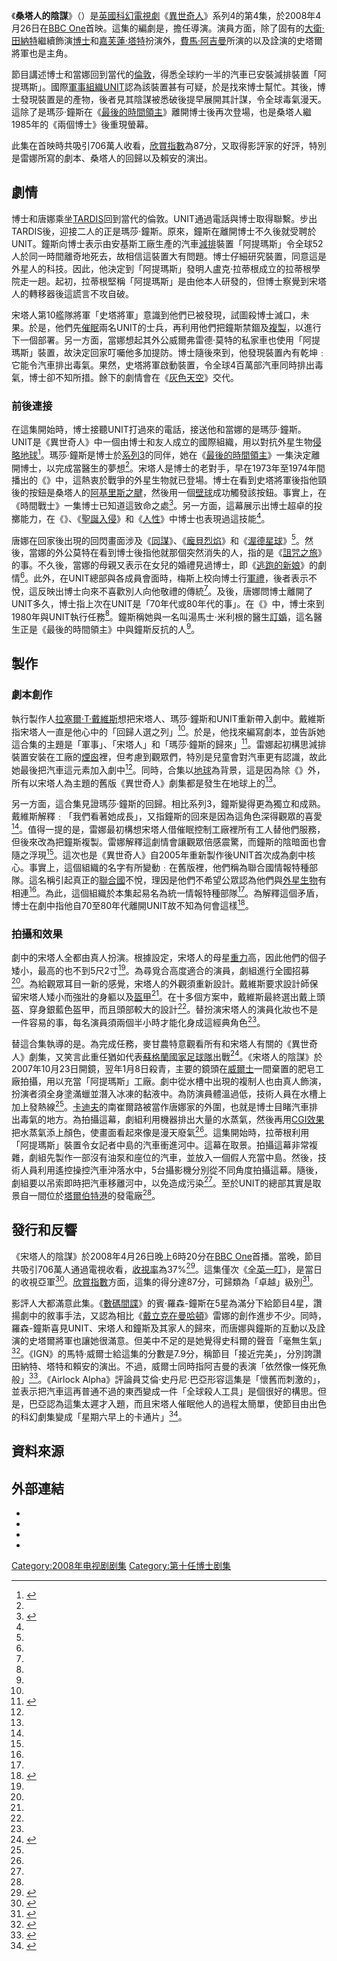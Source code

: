{{noteTA
|1=zh-cn:桑塔人的陰謀; 
|2=zh-cn:桑塔人的陰謀; 
|3=zh-cn:桑塔人; 
|4=zh-cn:唐娜; zh-tw:唐娜; zh-hk:當娜;
|5=zh-cn:灰色天空; zh-tw:毒氣衝天; zh-hk:灰色天空;
}}

{{Infobox Doctor Who episode
|number = 192a
|serial_name= 宋塔人的陰謀 <br/>The Sontaran Stratagem
|show=DW
|image=
|caption= 
|type=episode
|doctor=[[大衛·田納特|大衛·田納特]]（第10任博士）
|companion=[[嘉芙蓮·塔特|嘉芙蓮·塔特]]（唐娜·諾布）
|companion2=[[費馬·阿吉曼|費馬·阿吉曼]] （瑪莎·鐘斯）
|guests=
*克里斯多夫·賴安 - 史塔爾將軍
*鲁珀特·霍利迪-埃文斯 - 梅斯上校 
*丹·斯塔基 - 史科爾指揮官
*伯納德·史賓斯 - 威爾弗雷德·莫特
*杰奎琳·金  - 西維亞·諾布
*艾斯提斯·松浦 - 中島 
|writer=海倫·雷娜
|director=道格拉斯·麥甘農
|script_editor= 尼基·史密夫
|producer=蘇姍·麗嘉
|executive_producer=[[拉塞爾·T·戴維斯|拉塞爾·T·戴維斯]]<br />祖利亞·加德納<br/>菲爾·歌連臣
|composer=馬瑞·高德
|production_code=4.4
|length=45分鐘
|date=2008年4月26日
|preceding=[[渥德星球|渥德星球]]
|following=[[灰色天空|灰色天空]]
|series=[[異世奇人_(系列4)|系列4]]
}}

《'''桑塔人的陰謀'''》（{{lang|en|The Sontaran Stratagem}}）是[[英國|英國]][[科幻|科幻]][[電視劇|電視劇]]《[[異世奇人|異世奇人]]》系列4的第4集，於2008年4月26日在[[BBC_One|BBC One]]首映。這集的編劇是{{link-en|海倫·雷娜|Helen Raynor}}，{{link-en|道格拉斯·麥甘農|Douglas Mackinnon}}擔任導演。演員方面，除了固有的[[大衛·田納特|大衛·田納特]]繼續飾演[[博士_(異世奇人)|博士]]和[[嘉芙蓮·塔特|嘉芙蓮·塔特]]扮演{{link-en|唐娜·諾布|Donna Noble}}外，[[費馬·阿吉曼|費馬·阿吉曼]]所演的{{link-en|瑪莎·鐘斯|Martha Jones}}以及{{link-en|克里斯多夫·賴安|Christopher Ryan}}詮演的史塔爾將軍也是主角。

節目講述博士和當娜回到當代的[[倫敦|倫敦]]，得悉全球約一半的汽車已安裝減排裝置「阿提瑪斯」。國際[[軍事組織|軍事組織]]UNIT認為該裝置甚有可疑，於是找來博士幫忙。其後，博士發現裝置是{{link-en|桑塔人|Sontaran}}的產物，後者見其陰謀被悉破後提早展開其計謀，令全球毒氣漫天。這除了是瑪莎·鐘斯在《[[最後的時間領主|最後的時間領主]]》離開博士後再次登場，也是桑塔人繼1985年的《兩個博士》後重現螢幕。

此集在首映時共吸引706萬人收看，[[欣賞指數|欣賞指數]]為87分，又取得影評家的好評，特別是雷娜所寫的劇本、桑塔人的回歸以及賴安的演出。

==劇情==
博士和唐娜乘坐[[TARDIS|TARDIS]]回到當代的倫敦。UNIT通過電話與博士取得聯繫。步出TARDIS後，迎接二人的正是瑪莎·鐘斯。原來，鐘斯在離開博士不久後就受聘於UNIT。鐘斯向博士表示由安基斯工廠生產的汽車[[減排|減排]]裝置「阿提瑪斯」令全球52人於同一時間離奇地死去，故相信這裝置大有問題。博士仔細研究裝置，同意這是外星人的科技。因此，他決定到「阿提瑪斯」發明人盧克·拉蒂根成立的拉蒂根學院走一趟。起初，拉蒂根堅稱「阿提瑪斯」是由他本人研發的，但博士察覺到宋塔人的轉移器後這謊言不攻自破。

宋塔人第10艦隊將軍「史塔將軍」意識到他們已被發現，試圖殺博士滅口，未果。於是，他們先[[催眠|催眠]]兩名UNIT的士兵，再利用他們把鐘斯禁錮及[[複製人|複製]]，以進行下一個部署。另一方面，當娜想起其外公威爾弗雷德·莫特的私家車也使用「阿提瑪斯」裝置，故決定回家叮囑他多加提防。博士隨後來到，他發現裝置內有乾坤﹕它能令汽車排出毒氣。果然，史塔將軍啟動裝置，令全球4百萬部汽車同時排出毒氣，博士卻不知所措。餘下的劇情會在《[[灰色天空|灰色天空]]》交代。

===前後連接===
在這集開始時，博士接聽UNIT打過來的電話，接送他和當娜的是瑪莎·鐘斯。UNIT是《異世奇人》中一個由博士和友人{{link-en|萊斯布里奇-史圖爾特|Brigadier Lethbridge-Stewart}}成立的國際組織，用以對抗外星生物[[外星生命入侵|侵略地球]]<ref name="dw209">{{Cite book|last=Burk|first=Graeme|last2=Smith?|first2=Robert|title=Who Is the Doctor: The Unofficial Guide to Doctor Who-The New Series|url=https://archive.org/details/whoisdoctorunoff0000burk|edition=1st|date=6-3-2012|publisher=ECW Press|isbn=1-55022-984-2|pages=[https://archive.org/details/whoisdoctorunoff0000burk/page/209 209]-210}}</ref>。瑪莎·鐘斯是博士於[[異世奇人_(系列3)|系列3]]的同伴，她在《[[最後的時間領主|最後的時間領主]]》一集決定離開博士，以完成當醫生的夢想<ref name="dw209"/>。宋塔人是博士的老對手，早在1973年至1974年間播出的《{{link-en|時間戰士|The Time Warrior}}》中，這熱衷於戰爭的外星生物就已登場。博士在看到史塔將軍後指他頸後的按鈕是桑塔人的[[阿基里斯|阿基里斯之腱]]，然後用一個[[壁球|壁球]]成功觸發該按鈕。事實上，在《時間戰士》一集博士已知道這致命之處<ref name="DWMSE">{{cite journal|last=Pixley|first=Andrew|date=2008-08-14|title=The Sontaran Stratagem/The Poison Sky|journal=Doctor Who Magazine|publisher=Panini Comics|volume=The Doctor Who Companion: Series Four|issue=Special Edition 20}}</ref>。另一方面，這幕展示出博士超卓的投擲能力，在《{{link-en|四與末日|Four to Doomsday}}》、《[[聖誕入侵|聖誕入侵]]》和《[[人性_(異世奇人)|人性]]》中博士也表現過這技能<ref name="dw209"/>。

唐娜在回家後出現的回閃畫面涉及《[[同謀_(異世奇人)|同謀]]》、《[[龐貝烈焰|龐貝烈焰]]》和《[[渥德星球|渥德星球]]》<ref name="DWMSE"/>。然後，當娜的外公莫特在看到博士後指他就那個突然消失的人，指的是《[[詛咒之旅|詛咒之旅]]》的事。不久後，當娜的母親又表示在女兒的婚禮見過博士，即《[[逃跑的新娘|逃跑的新娘]]》的劇情<ref name="DWMSE"/>。此外，在UNIT總部與各成員會面時，梅斯上校向博士行[[軍禮|軍禮]]，後者表示不悅，這反映出博士向來不喜歡別人向他敬禮的傳統<ref name="dw209"/>。及後，唐娜問博士離開了UNIT多久，博士指上次在UNIT是「70年代或80年代的事」。在《{{link-en|火星金字塔|Pyramids of Mars}}》中，博士來到1980年與UNIT執行任務<ref name="DWMSE"/>。鐘斯稱她與一名叫湯馬士·米利根的醫生[[訂婚|訂婚]]，這名醫生正是《最後的時間領主》中與鐘斯反抗{{link-en|法師 (異世奇人)|The Master (Doctor Who)|法師}}的人<ref name="DWMSE"/>。

==製作==
===劇本創作===
執行製作人[[拉塞爾·T·戴維斯|拉塞爾·T·戴維斯]]想把宋塔人、瑪莎·鐘斯和UNIT重新帶入劇中。戴維斯指宋塔人一直是他心中的「回歸人選之列」<ref name="DWMSE"/>。於是，他找來{{link-en|海倫·雷娜|Helen Raynor}}編寫劇本，並告訴她這合集的主題是「軍事」、「宋塔人」和「瑪莎·鐘斯的歸來」<ref name="conf">{{cite episode|title  = Send in the Clones| series = Doctor Who Confidential| network = BBC| station= BBC Three| airdate  = 2008-04-26| season = 4| number = 4}}</ref>。雷娜起初構思減排裝置安裝在工廠的[[煙囪|煙囪]]裡，但考慮到觀眾們，特別是兒童會對汽車更有認識，故此她最後把汽車這元素加入劇中<ref name="DWMSE"/>。同時，合集以[[地球|地球]]為背景，這是因為除《{{link-en|時間入侵|The Invasion of Time}}》外，所有以宋塔人為主題的舊版《異世奇人》劇集都是發生在地球上的<ref name="DWMSE"/>。

另一方面，這合集見證瑪莎·鐘斯的回歸。相比系列3，鐘斯變得更為獨立和成熟。戴維斯解釋﹕「我們看著她成長」，又指鐘斯的回來是因為這角色深得觀眾的喜愛<ref name="DWMSE"/>。值得一提的是，雷娜最初構想宋塔人借催眠控制工廠裡所有工人替他們服務，但後來改為把鐘斯複製。雷娜解釋這劇情會讓觀眾倍感震驚，而鐘斯的陰暗面也會隨之浮現<ref name="DWMSE"/>。這次也是《異世奇人》自2005年重新製作後UNIT首次成為劇中核心。事實上，這個組織的名字有所變動﹕在舊版裡，他們稱為聯合國情報特種部隊。這名稱引起真正的[[聯合國|聯合國]]不悅，理因是他們不希望公眾認為他們與[[外星生物|外星生物]]有相連<ref name="DWMSE"/>。為此，這個組織於本集起易名為統一情報特種部隊<ref name="DWMSE"/>。為解釋這個矛盾，博士在劇中指他自70至80年代離開UNIT故不知為何會這樣<ref>{{Cite web| url = http://www.bbc.co.uk/doctorwho/s4/episodes/?episode=s4_04&action=factfile| title = The Sontaran Stratagem: Fact File| date = 2008-04-26| publisher = BBC| accessdate = 2008-04-26| archive-date = 2008-04-29| archive-url = https://web.archive.org/web/20080429104944/http://www.bbc.co.uk/doctorwho/s4/episodes/?episode=s4_04&action=factfile| dead-url = no}}</ref>。

===拍攝和效果===
劇中的宋塔人全都由真人扮演。根據設定，宋塔人的母星[[重力|重力]]高，因此他們的個子矮小，最高的也不到5尺2寸<ref name="DWMSE"/>。為尋覓合高度適合的演員，劇組進行全國招募<ref name="DWMSE"/>。為給觀眾耳目一新的感覺，宋塔人的外觀須重新設計。戴維斯要求設計師保留宋塔人矮小而強壯的身軀以及[[盔甲|盔甲]]<ref name="DWMSE"/>。在十多個方案中，戴維斯最終選出戴上頭盔、穿身銀藍色盔甲，而且頭部較大的設計<ref name="DWMSE"/>。替扮演宋塔人的演員化妝也不是一件容易的事，每名演員須兩個半小時才能化身成這經典角色<ref name="DWMSE"/>。

替這合集執導的是{{link-en|道格拉斯·麥甘農|Douglas Mackinnon}}。為完成任務，麥甘農特意觀看所有和宋塔人有關的《異世奇人》劇集，又笑言此重任猶如代表[[蘇格蘭國家足球隊|蘇格蘭國家足球隊]]出戰<ref>{{cite journal|last=Amoop|first=Jason|date=2008-08-14|title=Build for war|journal=Doctor Who Magazine|publisher=Panini Comics|issue=395}}</ref>。《宋塔人的陰謀》於2007年10月23日開鏡，翌年1月8日殺青，主要的鏡頭在[[威爾士|威爾士]]一間棄置的肥皂工廠拍攝，用以充當「阿提瑪斯」工廠。劇中從水槽中出現的複制人也由真人飾演，扮演者須全身塗滿蠟並潛入冰凍的黏液中。為防演員體溫過低，技術人員在水槽上加上發熱線<ref name="DWMSE"/>。[[卡迪夫|卡迪夫]]的南崔爾路被當作唐娜家的外圍，也就是博士目睹汽車排出毒氣的地方。為拍攝這幕，劇組利用機器排出大量的水蒸氣，然後再用[[電腦生成圖像|CGI效果]]把水蒸氣添上顏色，使畫面看起來像是漫天廢氣<ref name="DWMSE"/>。這集開始時，拉蒂根利用「阿提瑪斯」裝置令女記者中島的汽車衝進河中。這幕在{{link-en|馬格姆國家公園|Margam Country Park}}取景。拍攝這幕非常複雜，劇組先製作一部沒有油泵和座位的汽車，並放入一個假人充當中島。然後，技術人員利用遙控操控汽車沖落水中，5台攝影機分別從不同角度拍攝這幕。隨後，劇組要以吊索即時把汽車移離河中，以免造成污染<ref name="DWMSE"/>。至於UNIT的總部其實是取景自一間位於[[塔爾伯特港|塔爾伯特港]]的發電廠<ref name="DWMSE"/>。

==發行和反響==
《宋塔人的陰謀》於2008年4月26日晚上6時20分在[[BBC_One|BBC One]]首播。當晚，節目共吸引706萬人通過電視收看，[[收視率|收視率]]為37%<ref>{{cite journal |title=Doctor Who is the No.1 show on television:offical! | journal=Doctor Who Magazine |date=Sep 2007 | issue=399|pages=11}}</ref>。這集僅次《[[全英一叮|全英一叮]]》，是當日的收視亞軍<ref>{{Cite web|url=http://www.gallifreyone.com/cgi-bin/viewnews.cgi?id=EkEpElAVEZvJgRaZRz&tmpl=newsrss&style=feedstyle|archiveurl=https://web.archive.org/web/20080513052745/http://www.gallifreyone.com/cgi-bin/viewnews.cgi?id=EkEpElAVEZvJgRaZRz&tmpl=newsrss&style=feedstyle|archivedate=2008-05-13|title=Sontaran Stratagem - Final Ratings|author=Marcus|date=2008-05-07|publisher=Outpost Gallifrey|accessdate=2008-05-09|deadurl=yes}}</ref>。[[欣賞指數|欣賞指數]]方面，這集的得分達87分，可歸類為「卓越」級別<ref>{{Cite web|url=http://www.gallifreyone.com/cgi-bin/viewnews.cgi?id=EkpAupkAVktZwOcqfO&tmpl=newsrss&style=feedstyle|archiveurl=https://web.archive.org/web/20090208220307/http://www.gallifreyone.com/cgi-bin/viewnews.cgi?id=EkpAupkAVktZwOcqfO&tmpl=newsrss&style=feedstyle|archivedate=2009年2月8日|title=Sontaran Stratagem - AI and Digital Ratings|author=Marcus|date=2008-04-28|publisher=Outpost Gallifrey|accessdate=2008-05-09|deadurl=yes}}</ref>。

影評人大都滿意此集。《[[數碼間諜|數碼間諜]]》的賓·羅森-鐘斯在5星為滿分下給節目4星，讚揚劇中的敘事手法，又認為相比《[[戴立克在曼哈頓|戴立克在曼哈頓]]》雷娜的創作進步不少。同時，羅森-鐘斯喜見UNIT、宋塔人和鐘斯及其家人的歸來，而唐娜與鐘斯的互動以及{{link-en|克里斯多夫·賴安|Christopher Ryan}}詮演的史塔爾將軍也讓她很滿意。但美中不足的是她覺得史科爾的聲音「毫無生氣」<ref>{{Cite web|url=http://www.digitalspy.co.uk/cult/s7/doctor-who/cultreview/a94707/s04e04-the-sontaran-stratagem.html|title= S04E04: 'The Sontaran Stratagem'|last=Rawson-Jones|first=Ben|date=2008-04-26|work=Cult: Doctor Who - Review|publisher=Digital Spy|accessdate=2010-03-04}}</ref>。《IGN》的馬特·威爾士給這集的分數是7.9分，稱節目「接近完美」，分別誇讚田納特、塔特和賴安的演出。不過，威爾士同時指阿吉曼的表演「依然像一條死魚般」<ref>{{Cite web|url=http://uk.tv.ign.com/articles/869/869953p1.html|title=Doctor Who: "The Sontaran Stratagem" UK Review|last=Wales|first=Matt|date=2008-04-28|publisher=IGN|accessdate=2010-03-04|archive-date=2011-12-25|archive-url=https://web.archive.org/web/20111225014059/http://uk.tv.ign.com/articles/869/869953p1.html|dead-url=no}}</ref>。《Airlock Alpha》評論員艾倫·史丹尼·巴亞形容這集是「懷舊而刺激的」，並表示把汽車這再普通不過的東西變成一件「全球殺人工具」是個很好的構思。但是，巴亞認為這集太遲才入題，而且宋塔人催眠他人的過程太簡單，使節目由出色的科幻劇集變成「星期六早上的卡通片」<ref>{{Cite web|url=http://www.airlockalpha.com/node/4974|title=Review: 'Doctor Who' - The Sontaran Stratagem|last=Bear|first=Alan Stanley|date=2008-04-26|publisher=Airlock Alpha|accessdate=2010-03-04|archive-date=2012-03-05|archive-url=https://web.archive.org/web/20120305091642/http://www.airlockalpha.com/node/4974|dead-url=no}}</ref>。

==資料來源==
{{Reflist|2}}

==外部連結==
{{portal box|英國|電視劇}}
*{{BBCDWnew | year=2008 | id=S4_04 | title=The Sontaran Stratagem}}
*{{Brief|id=2008de|title=The Sontaran Stratagem" / "The Poison Sky|quotes=y}}
*{{Doctor Who RG|id=who_tv36|title=The Sontaran Stratagem" / "The Poison Sky|quotes=y}}
*{{IMDB episode|1159992}}

{{Doctor Who episodes|N4}}

[[Category:2008年电视剧剧集|Category:2008年电视剧剧集]]
[[Category:第十任博士剧集|Category:第十任博士剧集]]
